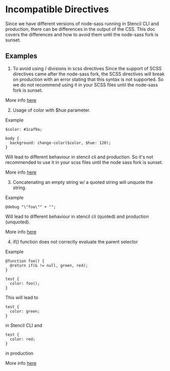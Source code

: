 # Incompatible Directives

Since we have different versions of node-sass running in Stencil CLI and production, there can be differences in the output of the CSS.
This doc covers the differences and how to avoid them until the node-sass fork is sunset.

## Examples

1. To avoid using / divisions in scss directives
Since the support of SCSS directives came after the node-sass fork, the SCSS directives will break on production with an error stating that this syntax is not supported.
So we do not recommend using it in your SCSS files until the node-sass fork is sunset.

More info [here](https://github.com/sass/libsass/issues/2149)

2. Usage of color with $hue parameter.

Example 

```shell showLineNumbers
$color: #1caf9a;

body {
  background: change-color($color, $hue: 120);
}
```

Will lead to different behaviour in stencil cli and production. 
So it's not recommended to use it in your scss files until the node sass fork is sunset.

More info [here](https://github.com/sass/libsass/issues/2112)


3. Concatenating an empty string w/ a quoted string will unquote the string.

Example 

```shell showLineNumbers
@debug "\"foo\"" + "";
```

Will lead to different behaviour in stencil cli (quoted) and production (unquoted).

More info [here](https://github.com/sass/libsass/issues/2153)

4. if() function does not correctly evaluate the parent selector

Example

```shell showLineNumbers
@function foo() {
  @return if(& != null, green, red);
}

test {
  color: foo();
}
```

This will lead to 
```shell showLineNumbers copy
test {
  color: green;
}
```

in Stencil CLI and

```shell showLineNumbers copy
test {
  color: red;
}
```
in production

More info [here](https://github.com/sass/libsass/issues/2116)